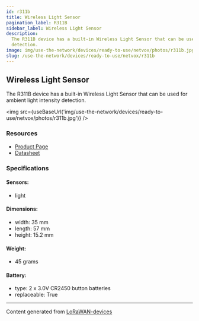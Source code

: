 ```yaml
---
id: r311b
title: Wireless Light Sensor
pagination_label: R311B
sidebar_label: Wireless Light Sensor
description:
  The R311B device has a built-in Wireless Light Sensor that can be used for ambient light intensity
  detection.
image: img/use-the-network/devices/ready-to-use/netvox/photos/r311b.jpg
slug: /use-the-network/devices/ready-to-use/netvox/r311b
---
```



## Wireless Light Sensor

The R311B device has a built-in Wireless Light Sensor that can be used for ambient light intensity
detection.

<img src={useBaseUrl('img/use-the-network/devices/ready-to-use/netvox/photos/r311b.jpg')} />

### Resources

- [Product Page](http://www.netvox.com.tw/product.asp?pro=R311B)
- [Datasheet](http://www.netvox.com.tw/um/R311B/R311Bdatasheet.pdf)

### Specifications

#### Sensors:

- light

#### Dimensions:

- width: 35 mm
- length: 57 mm
- height: 15.2 mm

#### Weight:

- 45 grams

#### Battery:

- type: 2 x 3.0V CR2450 button batteries
- replaceable: True

---

Content generated from [LoRaWAN-devices](https://github.com/TheThingsNetwork/lorawan-devices)
